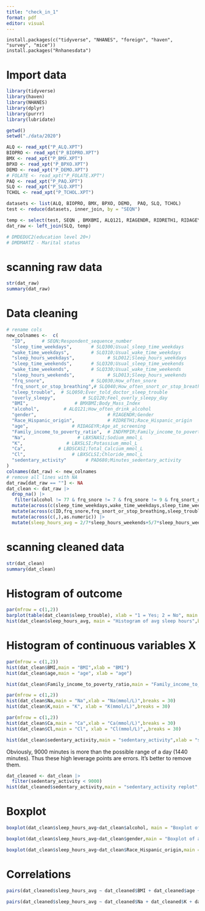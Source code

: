 ```yaml
---
title: "check_in_1"
format: pdf
editor: visual
---
```

```
install.packages(c("tidyverse", "NHANES", "foreign", "haven", "survey", "mice"))
install.packages("Rnhanesdata")
```

# Import data
```r
library(tidyverse)   
library(haven)      
library(NHANES)     
library(dplyr)  
library(purrr)
library(lubridate)

getwd()
setwd("./data/2020")

ALQ <- read_xpt("P_ALQ.XPT")
BIOPRO <- read_xpt("P_BIOPRO.XPT")
BMX <- read_xpt("P_BMX.XPT")
BPXO <- read_xpt("P_BPXO.XPT")
DEMO <- read_xpt("P_DEMO.XPT")
# FOLATE <- read_xpt("P_FOLATE.XPT")
PAQ <- read_xpt("P_PAQ.XPT")
SLQ <- read_xpt("P_SLQ.XPT")
TCHOL <- read_xpt("P_TCHOL.XPT")

datasets <- list(ALQ, BIOPRO, BMX, BPXO, DEMO,  PAQ, SLQ, TCHOL)
test <- reduce(datasets, inner_join, by = "SEQN")  

temp <- select(test, SEQN , BMXBMI, ALQ121, RIAGENDR, RIDRETH1, RIDAGEYR, INDFMPIR, LBXSNASI, LBXSKSI, LBDSCASI, LBXSCLSI, PAD680 )
dat_raw <- left_join(SLQ, temp)

# DMDEDUC2(education level 20+)
# DMDMARTZ - Marital status
```
# scanning raw data
```r
str(dat_raw) 
summary(dat_raw) 
```


# Data cleaning
```r
# rename cols
new_colnames <-  c(
  "ID",      # SEQN;Respondent_sequence_number
  "sleep_time_weekdays",       # SLQ300;Usual_sleep_time_weekdays
  "wake_time_weekdays",        # SLQ310;Usual_wake_time_weekdays
  "sleep_hours_weekdays",            # SLD012;Sleep_hours_weekdays
  "sleep_time_weekends",       # SLQ320;Usual_sleep_time_weekends
  "wake_time_weekends",        # SLQ330;Usual_wake_time_weekends
  "sleep_hours_weekends",            # SLD013;Sleep_hours_weekends
  "frq_snore",                 # SLQ030;How_often_snore
  "frq_snort_or_stop_breathing",# SLQ040;How_often_snort_or_stop_breathing
  "sleep_trouble",  # SLQ050;Ever_told_doctor_sleep_trouble
  "overly_sleepy",          # SLQ120;Feel_overly_sleepy_day
  "BMI",                 # BMXBMI;Body_Mass_Index
  "alcohol",         # ALQ121;How_often_drink_alcohol
  "gender",                          # RIAGENDR;Gender
  "Race_Hispanic_origin",            # RIDRETH1;Race_Hispanic_origin
  "age",                # RIDAGEYR;Age_at_screening
  "Family_income_to_poverty_ratio",  # INDFMPIR;Family_income_to_poverty_ratio
  "Na",                   # LBXSNASI;Sodium_mmol_L
  "K",                # LBXSLSI;Potassium_mmol_L
  "Ca",            # LBDSCASI;Total_Calcium_mmol_L
  "Cl",                 # LBXSCLSI;Chloride_mmol_L
  "sedentary_activity"       # PAD680;Minutes_sedentary_activity
)
colnames(dat_raw) <- new_colnames
# remove all lines with NA
dat_raw[dat_raw == ""] <- NA
dat_clean <- dat_raw |>
  drop_na() |>
   filter(alcohol != 77 & frq_snore != 7 & frq_snore != 9 & frq_snort_or_stop_breathing != 7 & frq_snort_or_stop_breathing != 9 & sleep_trouble != 9 & overly_sleepy != 9) |>
  mutate(across(c(sleep_time_weekdays,wake_time_weekdays,sleep_time_weekends,wake_time_weekends), hm)) |>
  mutate(across(c(ID,frq_snore,frq_snort_or_stop_breathing,sleep_trouble,overly_sleepy,alcohol,gender,Race_Hispanic_origin),as.factor)) |>
  mutate(across(c(,),as.numeric)) |>
  mutate(sleep_hours_avg = 2/7*sleep_hours_weekends+5/7*sleep_hours_weekdays)

```

# scanning cleaned data
```r
str(dat_clean) 
summary(dat_clean) 
```

# Histogram of outcome
```r
par(mfrow = c(1,2))
barplot(table(dat_clean$sleep_trouble), xlab = "1 = Yes; 2 = No", main = "Barplot of sleep_trouble", ylab = "Frequency")
hist(dat_clean$sleep_hours_avg, main = "Histogram of avg sleep hours",breaks = 30, xlab = "avg sleep hours")
```

# Histogram of continuous variables X
```r
par(mfrow = c(1,2))
hist(dat_clean$BMI,main = "BMI",xlab = "BMI")
hist(dat_clean$age,main = "age", xlab = "age")
```
```r
hist(dat_clean$Family_income_to_poverty_ratio,main = "Family_income_to_poverty_ratio", xlab = "Family_income_to_poverty_ratio",breaks = 70)
```
```r
par(mfrow = c(1,2))
hist(dat_clean$Na,main = "Na",xlab = "Na(mmol/L)",breaks = 30)
hist(dat_clean$K,main = "K", xlab = "K(mmol/L)",breaks = 30)
```
```r
par(mfrow = c(1,2))
hist(dat_clean$Ca,main = "Ca",xlab = "Ca(mmol/L)",breaks = 30)
hist(dat_clean$Cl,main = "Cl", xlab = "Cl(mmol/L)",,breaks = 30)
```
```r
hist(dat_clean$sedentary_activity,main = "sedentary_activity",xlab = "sedentary_activity(mins)",breaks = 70)
```
Obviously, 9000 minutes is more than the possible range of a day (1440 minutes). Thus these high leverage points are errors. It's better to remove them.
```r
dat_cleaned <- dat_clean |>
  filter(sedentary_activity < 9000)
hist(dat_cleaned$sedentary_activity,main = "sedentary_activity replot",xlab = "sedentary_activity(mins)",breaks = 10)
```



# Boxplot
```r
boxplot(dat_clean$sleep_hours_avg~dat_clean$alcohol, main = "Boxplot of avg sleep hours vs alcohol",xlab = "How often drink alcohol")
```
```r
boxplot(dat_clean$sleep_hours_avg~dat_clean$gender,main = "Boxplot of avg sleep hours vs gender",xlab = "1 = Male; 2 = Female")
```
```r
boxplot(dat_clean$sleep_hours_avg~dat_clean$Race_Hispanic_origin,main = "Boxplot of avg sleep hours vs races",xlab = "1 = Mexican American; 2 = Other Hispanic; 3 = White; 4 = Black; 5 = Other Race")
```
# Correlations

```r
pairs(dat_cleaned$sleep_hours_avg ~ dat_cleaned$BMI + dat_cleaned$age + dat_cleaned$Family_income_to_poverty_ratio + dat_cleaned$sedentary_activity)
```
```r
pairs(dat_cleaned$sleep_hours_avg ~ dat_cleaned$Na + dat_cleaned$K + dat_cleaned$Ca + dat_cleaned$Cl)
```

